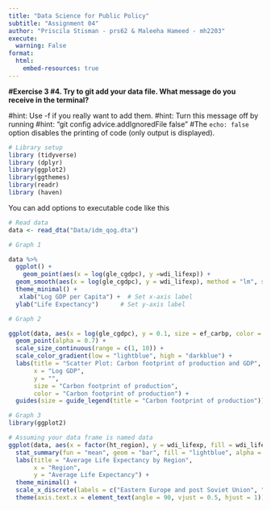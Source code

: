 ```yaml
---
title: "Data Science for Public Policy"
subtitle: "Assignment 04"
author: "Priscila Stisman - prs62 & Maleeha Hameed - mh2203"
execute: 
  warning: False
format: 
  html: 
    embed-resources: true
---
```


**#Exercise 3 
#4. Try to git add your data file. What message do you receive in the terminal?**

#hint: Use -f if you really want to add them. #hint: Turn this message off by running #hint: "git config advice.addIgnoredFile false" #The `echo: false` option disables the printing of code (only output is displayed).

```r
# Library setup
library (tidyverse)
library (dplyr)
library(ggplot2)
library(ggthemes)
library(readr)
library (haven)
```

You can add options to executable code like this

```r
# Read data
data <- read_dta("Data/idm_qog.dta")

```


```r
# Graph 1

data %>%
  ggplot() +
    geom_point(aes(x = log(gle_cgdpc), y =wdi_lifexp)) + 
  geom_smooth(aes(x = log(gle_cgdpc), y = wdi_lifexp), method = "lm", se = FALSE, color = "red") +
  theme_minimal() +
   xlab("Log GDP per Capita") +  # Set x-axis label
  ylab("Life Expectancy")      # Set y-axis label
```



```r
# Graph 2

ggplot(data, aes(x = log(gle_cgdpc), y = 0.1, size = ef_carbp, color = ef_carbp), na.rm = TRUE) +
  geom_point(alpha = 0.7) +
  scale_size_continuous(range = c(1, 10)) +
  scale_color_gradient(low = "lightblue", high = "darkblue") +
  labs(title = "Scatter Plot: Carbon footprint of production and GDP",
       x = "Log GDP",
       y = "",
       size = "Carbon footprint of production",
       color = "Carbon footprint of production") +
  guides(size = guide_legend(title = "Carbon footprint of production"))


```


```r
# Graph 3
library(ggplot2)

# Assuming your data frame is named data
ggplot(data, aes(x = factor(ht_region), y = wdi_lifexp, fill = wdi_lifexp)) +
  stat_summary(fun = "mean", geom = "bar", fill = "lightblue", alpha = 0.7) +
  labs(title = "Average Life Expectancy by Region",
       x = "Region",
       y = "Average Life Expectancy") +
  theme_minimal() +
  scale_x_discrete(labels = c("Eastern Europe and post Soviet Union", "Latin America", "North Africa & the Middle East", "Sub-Saharan Africa", "Western Europe and North America", "East Asia", "South-East Asia", "South Asia", "The Pacific", "The Caribbean"))+
  theme(axis.text.x = element_text(angle = 90, vjust = 0.5, hjust = 1))

```